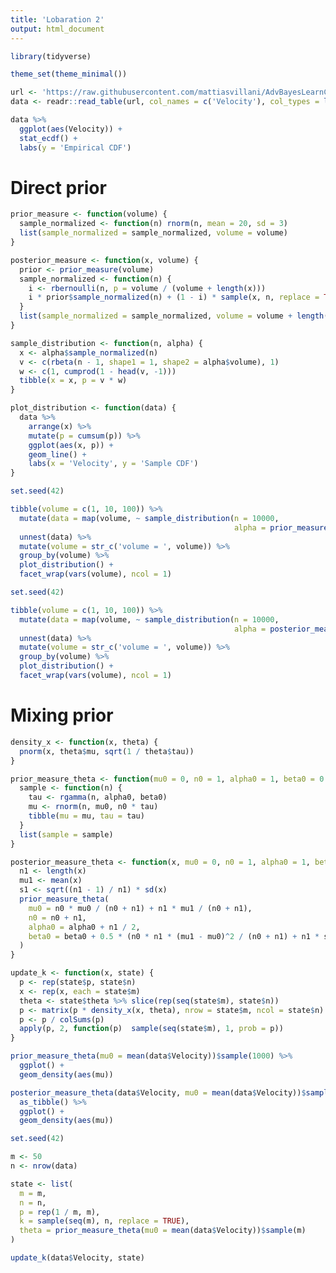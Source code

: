 ```yaml
---
title: 'Lobaration 2'
output: html_document
---
```


```r
library(tidyverse)

theme_set(theme_minimal())
```

```r
url <- 'https://raw.githubusercontent.com/mattiasvillani/AdvBayesLearnCourse/master/Labs/GalaxyData.dat'
data <- readr::read_table(url, col_names = c('Velocity'), col_types = list(Velocity = 'd'))
```

```r
data %>%
  ggplot(aes(Velocity)) +
  stat_ecdf() +
  labs(y = 'Empirical CDF')
```

# Direct prior

```r
prior_measure <- function(volume) {
  sample_normalized <- function(n) rnorm(n, mean = 20, sd = 3)
  list(sample_normalized = sample_normalized, volume = volume)
}

posterior_measure <- function(x, volume) {
  prior <- prior_measure(volume)
  sample_normalized <- function(n) {
    i <- rbernoulli(n, p = volume / (volume + length(x)))
    i * prior$sample_normalized(n) + (1 - i) * sample(x, n, replace = TRUE)
  }
  list(sample_normalized = sample_normalized, volume = volume + length(x))
}

sample_distribution <- function(n, alpha) {
  x <- alpha$sample_normalized(n)
  v <- c(rbeta(n - 1, shape1 = 1, shape2 = alpha$volume), 1)
  w <- c(1, cumprod(1 - head(v, -1)))
  tibble(x = x, p = v * w)
}

plot_distribution <- function(data) {
  data %>%
    arrange(x) %>%
    mutate(p = cumsum(p)) %>%
    ggplot(aes(x, p)) +
    geom_line() +
    labs(x = 'Velocity', y = 'Sample CDF')
}
```

```r
set.seed(42)

tibble(volume = c(1, 10, 100)) %>%
  mutate(data = map(volume, ~ sample_distribution(n = 10000,
                                                  alpha = prior_measure(.x)))) %>%
  unnest(data) %>%
  mutate(volume = str_c('volume = ', volume)) %>%
  group_by(volume) %>%
  plot_distribution() +
  facet_wrap(vars(volume), ncol = 1)
```

```r
set.seed(42)

tibble(volume = c(1, 10, 100)) %>%
  mutate(data = map(volume, ~ sample_distribution(n = 10000,
                                                  alpha = posterior_measure(data$Velocity, .x)))) %>%
  unnest(data) %>%
  mutate(volume = str_c('volume = ', volume)) %>%
  group_by(volume) %>%
  plot_distribution() +
  facet_wrap(vars(volume), ncol = 1)
```

# Mixing prior

```r
density_x <- function(x, theta) {
  pnorm(x, theta$mu, sqrt(1 / theta$tau))
}

prior_measure_theta <- function(mu0 = 0, n0 = 1, alpha0 = 1, beta0 = 0.5) {
  sample <- function(n) {
    tau <- rgamma(n, alpha0, beta0)
    mu <- rnorm(n, mu0, n0 * tau)
    tibble(mu = mu, tau = tau)
  }
  list(sample = sample)
}

posterior_measure_theta <- function(x, mu0 = 0, n0 = 1, alpha0 = 1, beta0 = 0.5) {
  n1 <- length(x)
  mu1 <- mean(x)
  s1 <- sqrt((n1 - 1) / n1) * sd(x)
  prior_measure_theta(
    mu0 = n0 * mu0 / (n0 + n1) + n1 * mu1 / (n0 + n1),
    n0 = n0 + n1,
    alpha0 = alpha0 + n1 / 2,
    beta0 = beta0 + 0.5 * (n0 * n1 * (mu1 - mu0)^2 / (n0 + n1) + n1 * s1^2)
  )
}

update_k <- function(x, state) {
  p <- rep(state$p, state$n)
  x <- rep(x, each = state$m)
  theta <- state$theta %>% slice(rep(seq(state$m), state$n))
  p <- matrix(p * density_x(x, theta), nrow = state$m, ncol = state$n)
  p <- p / colSums(p)
  apply(p, 2, function(p)  sample(seq(state$m), 1, prob = p))
}
```

```r
prior_measure_theta(mu0 = mean(data$Velocity))$sample(1000) %>%
  ggplot() +
  geom_density(aes(mu))
```

```r
posterior_measure_theta(data$Velocity, mu0 = mean(data$Velocity))$sample(1000) %>%
  as_tibble() %>%
  ggplot() +
  geom_density(aes(mu))
```

```r
set.seed(42)

m <- 50
n <- nrow(data)

state <- list(
  m = m,
  n = n,
  p = rep(1 / m, m),
  k = sample(seq(m), n, replace = TRUE),
  theta = prior_measure_theta(mu0 = mean(data$Velocity))$sample(m)
)

update_k(data$Velocity, state)
```
